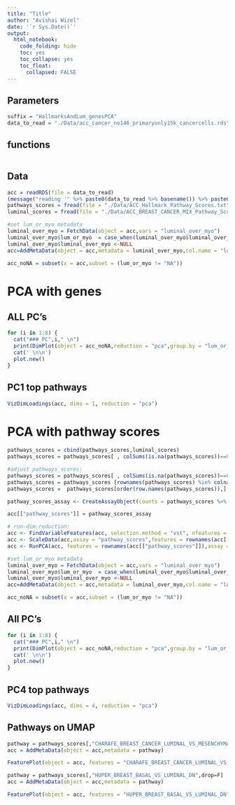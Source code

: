 ```yaml
---
title: "Title"
author: "Avishai Wizel"
date: '`r Sys.Date()`'
output: 
  html_notebook: 
    code_folding: hide
    toc: yes
    toc_collapse: yes
    toc_float: 
      collapsed: FALSE
---
```


## Parameters

```r
suffix = "HallmarksAndLum_genesPCA"
data_to_read = "./Data/acc_cancer_no146_primaryonly15k_cancercells.rds"
```


## functions

```r
```



## Data

```r
acc = readRDS(file = data_to_read)
(message("reading '" %>% paste0(data_to_read %>% basename()) %>% paste0("'")))
pathways_scores = fread(file = "./Data/ACC_Hallmark_Pathway_Scores.txt",sep = ",") %>% as.matrix(rownames=1) %>% t() %>%  as.data.frame()
luminal_scores = fread(file = "./Data/ACC_BREAST_CANCER_MIX_Pathway_Scores.txt",sep = ",") %>% as.matrix(rownames=1) %>% t() %>%  as.data.frame()

```
```r
#set lum_or_myo metadata
luminal_over_myo = FetchData(object = acc,vars = "luminal_over_myo")
luminal_over_myo$lum_or_myo  = case_when(luminal_over_myo$luminal_over_myo >1~"lum",luminal_over_myo$luminal_over_myo <(-1)~"myo",TRUE~"NA")
luminal_over_myo$luminal_over_myo <-NULL
acc=AddMetaData(object = acc,metadata = luminal_over_myo,col.name = "lum_or_myo")
```


```r
acc_noNA = subset(x = acc,subset = (lum_or_myo != "NA"))
```
# PCA with genes

## ALL PC's {.tabset}
```r
for (i in 1:8) {
  cat("### PC",i," \n")
  print(DimPlot(object = acc_noNA,reduction = "pca",group.by = "lum_or_myo",dims = c(i,9),pt.size = 0.5))
  cat(' \n\n')
  plot.new()
}

```

## PC1 top pathways
```r
VizDimLoadings(acc, dims = 1, reduction = "pca")
```
# PCA with pathway scores
```r
pathways_scores = cbind(pathways_scores,luminal_scores)
pathways_scores = pathways_scores[ , colSums(is.na(pathways_scores))==0] #remove cols with NA
```

```r
#adjust pathways_scores:
pathways_scores = pathways_scores[ , colSums(is.na(pathways_scores))==0] #remove cols with NA
pathways_scores = pathways_scores [rownames(pathways_scores) %in% colnames(acc),] #remove cells not in dataset
pathways_scores =  pathways_scores[order(row.names(pathways_scores)),] #order cells like dataset
```

```r
pathway_scores_assay <- CreateAssayObject(counts = pathways_scores %>% t()) #create an assay
```

```r
acc[["pathway_scores"]] = pathway_scores_assay
```

```r
# run-dim-reduction:
acc <- FindVariableFeatures(acc, selection.method = "vst", nfeatures = 1000,assay = "pathway_scores")
acc <- ScaleData(acc,assay = "pathway_scores",features = rownames(acc[["pathway_scores"]]))
acc <- RunPCA(acc, features = rownames(acc[["pathway_scores"]]),assay = "pathway_scores")
```

```r
#set lum_or_myo metadata
luminal_over_myo = FetchData(object = acc,vars = "luminal_over_myo")
luminal_over_myo$lum_or_myo  = case_when(luminal_over_myo$luminal_over_myo >1~"lum",luminal_over_myo$luminal_over_myo <(-1)~"myo",TRUE~"NA")
luminal_over_myo$luminal_over_myo <-NULL
acc=AddMetaData(object = acc,metadata = luminal_over_myo,col.name = "lum_or_myo")
```


```r
acc_noNA = subset(x = acc,subset = (lum_or_myo != "NA"))
```


## All PC's {.tabset}
```r
for (i in 1:8) {
  cat("### PC",i," \n")
  print(DimPlot(object = acc_noNA,reduction = "pca",group.by = "lum_or_myo",dims = c(1,i)))
  cat(' \n\n')
  plot.new()
}

```


## PC4 top pathways
```r
VizDimLoadings(acc, dims = 4, reduction = "pca")
```

## Pathways on UMAP
```r
pathway = pathways_scores[,"CHARAFE_BREAST_CANCER_LUMINAL_VS_MESENCHYMAL_DN",drop=F]
acc = AddMetaData(object = acc,metadata = pathway)
```

```r
FeaturePlot(object = acc, features = "CHARAFE_BREAST_CANCER_LUMINAL_VS_MESENCHYMAL_DN",max.cutoff = 0.3)
```

```r
pathway = pathways_scores[,"HUPER_BREAST_BASAL_VS_LUMINAL_DN",drop=F]
acc = AddMetaData(object = acc,metadata = pathway)
```

```r
FeaturePlot(object = acc, features = "HUPER_BREAST_BASAL_VS_LUMINAL_DN")
```